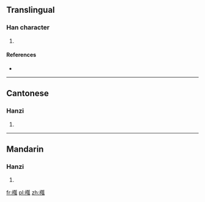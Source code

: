 ==Translingual==

===Han character===
{{Han char|rn=75|rad=木|as=11|sn=15|four=4293<sub>0</sub>|canj=木大尸人 (DKSO)}}

# {{defn|Han|sort=木11}}

====References====
* {{Han ref|kx=0547.110|dkj=15368|dj=0935.090|hdz=21278.040|uh=69EC|ud=27116|bh=E5D4|bd=58836}}

----

==Cantonese==

===Hanzi===
{{yue-hanzi|jyut=|y=wa6}}

# {{defn|Cantonese|sort=木11}}

----

==Mandarin==

===Hanzi===
{{cmn-hanzi|pin=[[huà]] ([[hua4]])|wg=hua<sup>4</sup>}}

# {{defn|Mandarin|sort=木11}}

[[fr:槬]]
[[pl:槬]]
[[zh:槬]]